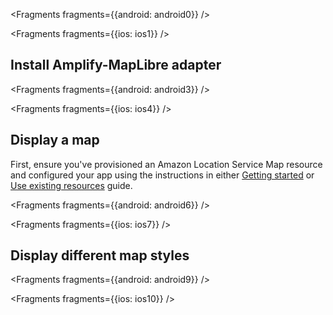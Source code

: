 
<Fragments fragments={{android: android0}} />


<Fragments fragments={{ios: ios1}} />

## Install Amplify-MapLibre adapter


<Fragments fragments={{android: android3}} />


<Fragments fragments={{ios: ios4}} />

## Display a map

First, ensure you've provisioned an Amazon Location Service Map resource and configured your app using the instructions in either [Getting started](/lib/geo/getting-started) or [Use existing resources](/lib/geo/existing-resources) guide.


<Fragments fragments={{android: android6}} />


<Fragments fragments={{ios: ios7}} />

## Display different map styles


<Fragments fragments={{android: android9}} />


<Fragments fragments={{ios: ios10}} />

